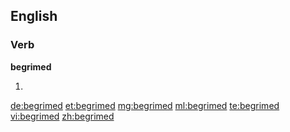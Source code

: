 ==English==

===Verb===
'''begrimed'''

# {{past of|[[begrime]]}}

[[de:begrimed]]
[[et:begrimed]]
[[mg:begrimed]]
[[ml:begrimed]]
[[te:begrimed]]
[[vi:begrimed]]
[[zh:begrimed]]